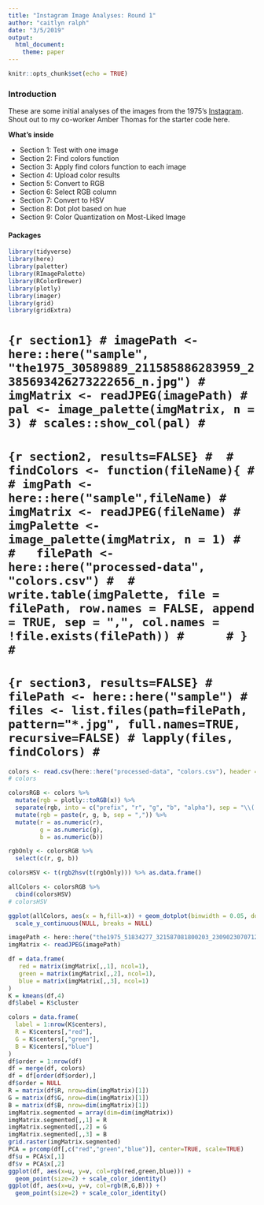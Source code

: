 ```yaml
---
title: "Instagram Image Analyses: Round 1"
author: "caitlyn ralph"
date: "3/5/2019"
output: 
  html_document:
    theme: paper
---
```


```r
knitr::opts_chunk$set(echo = TRUE)
```

### Introduction

These are some initial analyses of the images from the 1975's <a href="https://www.instagram.com/the1975/">Instagram</a>. Shout out to my co-worker Amber Thomas for the starter code here.

**What's inside**

- Section 1: Test with one image
- Section 2: Find colors function
- Section 3: Apply find colors function to each image
- Section 4: Upload color results
- Section 5: Convert to RGB
- Section 6: Select RGB column
- Section 7: Convert to HSV
- Section 8: Dot plot based on hue
- Section 9: Color Quantization on Most-Liked Image

#### Packages
```r
library(tidyverse)
library(here)
library(paletter)
library(RImagePalette)
library(RColorBrewer)
library(plotly)
library(imager)
library(grid)
library(gridExtra)
```

# ```{r section1}
# imagePath <- here::here("sample", "the1975_30589889_211585886283959_2385693426273222656_n.jpg")
# imgMatrix <- readJPEG(imagePath)
# pal <- image_palette(imgMatrix, n = 3)
# scales::show_col(pal)
# ```
# 
# ```{r section2, results=FALSE}
# 
# findColors <- function(fileName){
#   # imgPath <- here::here("sample",fileName)
#   imgMatrix <- readJPEG(fileName)
#   imgPalette <- image_palette(imgMatrix, n = 1)
# 
#   filePath <- here::here("processed-data", "colors.csv")
# 
#   write.table(imgPalette, file = filePath, row.names = FALSE, append = TRUE, sep = ",", col.names = !file.exists(filePath))
#     
# }
# ```
# 
# ```{r section3, results=FALSE}
# filePath <- here::here("sample")
# files <- list.files(path=filePath, pattern="*.jpg", full.names=TRUE, recursive=FALSE)
# lapply(files, findColors)
# ```

```r
colors <- read.csv(here::here("processed-data", "colors.csv"), header = TRUE, stringsAsFactors = FALSE)
# colors
```

```r
colorsRGB <- colors %>%
  mutate(rgb = plotly::toRGB(x)) %>%
  separate(rgb, into = c("prefix", "r", "g", "b", "alpha"), sep = "\\(|,|\\)") %>%
  mutate(rgb = paste(r, g, b, sep = ",")) %>%
  mutate(r = as.numeric(r),
         g = as.numeric(g),
         b = as.numeric(b))
```

```r
rgbOnly <- colorsRGB %>%
  select(c(r, g, b))
```

```r
colorsHSV <- t(rgb2hsv(t(rgbOnly))) %>% as.data.frame()

allColors <- colorsRGB %>%
  cbind(colorsHSV)
# colorsHSV
```

```r
ggplot(allColors, aes(x = h,fill=x)) + geom_dotplot(binwidth = 0.05, dotsize=1,show.legend=FALSE) +
  scale_y_continuous(NULL, breaks = NULL)
```

```r

imagePath <- here::here("the1975_51834277_321587081800203_2309023070712795189_n.jpg")
imgMatrix <- readJPEG(imagePath)

df = data.frame(
   red = matrix(imgMatrix[,,1], ncol=1),
   green = matrix(imgMatrix[,,2], ncol=1),
   blue = matrix(imgMatrix[,,3], ncol=1)
)
K = kmeans(df,4)
df$label = K$cluster

colors = data.frame(
  label = 1:nrow(K$centers),
  R = K$centers[,"red"],
  G = K$centers[,"green"],
  B = K$centers[,"blue"]
)
df$order = 1:nrow(df)
df = merge(df, colors)
df = df[order(df$order),]
df$order = NULL
R = matrix(df$R, nrow=dim(imgMatrix)[1])
G = matrix(df$G, nrow=dim(imgMatrix)[1])
B = matrix(df$B, nrow=dim(imgMatrix)[1])
imgMatrix.segmented = array(dim=dim(imgMatrix))
imgMatrix.segmented[,,1] = R
imgMatrix.segmented[,,2] = G
imgMatrix.segmented[,,3] = B
grid.raster(imgMatrix.segmented)
PCA = prcomp(df[,c("red","green","blue")], center=TRUE, scale=TRUE)
df$u = PCA$x[,1]
df$v = PCA$x[,2]
ggplot(df, aes(x=u, y=v, col=rgb(red,green,blue))) +
  geom_point(size=2) + scale_color_identity()
ggplot(df, aes(x=u, y=v, col=rgb(R,G,B))) +
  geom_point(size=2) + scale_color_identity()
```


